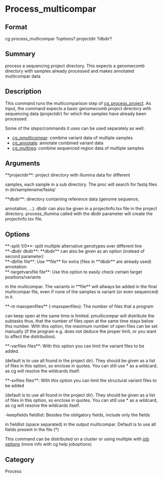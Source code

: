 = Process_multicompar =

== Format ==
cg process_multicompar ?options? projectdir ?dbdir?

== Summary ==
process a sequencing project directory. 
This expects a genomecomb directory with samples already processed and
makes annotated multicompar data

== Description ==
This command runs the multicomparison step of [[cg_process_project]].
As input, the command expects a basic genomecomb project directory with
sequencing data (projectdir) for which the samples have already been processed.

Some of the steps/commands it uses can be used separately as well:
* [[cg_pmulticompar]]: combine variant data of multiple samples
* [[cg_annotate]]: annotate combined variant data
* [[cg_multireg]]: combine sequenced region data of multiple samples

== Arguments ==
; **projectdir**: project directory with illumina data for different
samples, each sample in a sub directory. The proc will search for fastq
files in dir/samplename/fastq/
; **dbdir**: directory containing reference data (genome sequence,
annotation, ...). dbdir can also be given in a projectinfo.tsv file in the
project directory. process_illumina called with the dbdir parameter will
create the projectinfo.tsv file.

== Options ==
; **-split 1/0**: split multiple alternative genotypes over different line
; **-dbdir dbdir**: **dbdir** can also be given as an option (instead of second parameter)
; **-dbfile file**: Use **file** for extra (files in **dbdir** are already used) annotation 
; **-targetvarsfile file**: Use this option to easily check certain target positions/variants
in the multicompar. The variants in **file** will allways be added in the 
final multicompar file, even if none of the samples is variant (or even sequenced) in it.
; **-m maxopenfiles** (-maxopenfiles): The number of files that a program
can keep open at the same time is limited. pmulticompar will distribute
the subtasks thus, that the number of files open at the same time stays
below this number. With this option, the maximum number of open files can
be set manually (if the program e.g. does not deduce the proper limit, or
you want to affect the distribution).
; **-varfiles files**: With this option you can limit the variant files to be added.
(default is to use all found in the project dir).
They should be given as a list of files in this option, so enclose in
quotes. You can still use * as a wildcard, as cg will resolve the wildcards itself.
; **-svfiles files**: With this option you can limit the structural variant files to be added
(default is to use all found in the project dir).
They should be given as a list of files in this option, so enclose in
quotes. You can still use * as a wildcard, as cg will resolve the wildcards itself.
; -keepfields fieldlist: Besides the obligatory fields, include only the fields
in fieldlist (space separated) in the output multicompar. Default is to use all fields
present in the file (*)

This command can be distributed on a cluster or using multiple with [[joboptions|job options]] (more info with cg help joboptions)

== Category ==
Process
